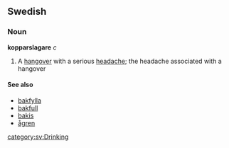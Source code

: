 ==Swedish==
===Noun===
'''kopparslagare''' ''c''

#A [[hangover]] with a serious [[headache]]; the headache associated with a hangover

====See also====
*[[bakfylla]]
*[[bakfull]] 
*[[bakis]]
*[[ågren]]

[[category:sv:Drinking]]